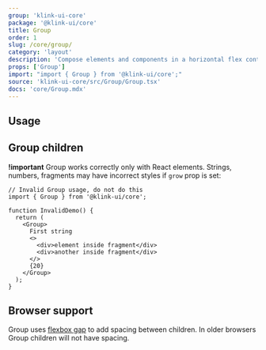 ```yaml
---
group: 'klink-ui-core'
package: '@klink-ui/core'
title: Group
order: 1
slug: /core/group/
category: 'layout'
description: 'Compose elements and components in a horizontal flex container'
props: ['Group']
import: "import { Group } from '@klink-ui/core';"
source: 'klink-ui-core/src/Group/Group.tsx'
docs: 'core/Group.mdx'
---
```



## Usage

<Demo data={GroupDemos.configurator} />

## Group children

**!important** Group works correctly only with React elements.
Strings, numbers, fragments may have incorrect styles if `grow` prop is set:

```tsx
// Invalid Group usage, do not do this
import { Group } from '@klink-ui/core';

function InvalidDemo() {
  return (
    <Group>
      First string
      <>
        <div>element inside fragment</div>
        <div>another inside fragment</div>
      </>
      {20}
    </Group>
  );
}
```

## Browser support

Group uses [flexbox gap](https://caniuse.com/flexbox-gap) to add spacing between children.
In older browsers Group children will not have spacing.
